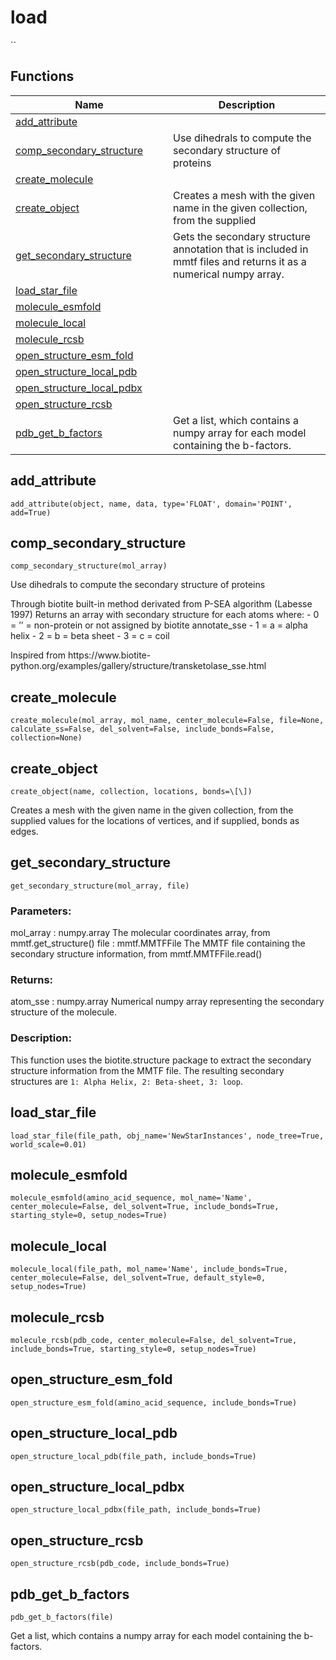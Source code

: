 # load { #load }

``

## Functions

| Name | Description |
| --- | --- |
| [add_attribute](#load.add_attribute) |  |
| [comp_secondary_structure](#load.comp_secondary_structure) | Use dihedrals to compute the secondary structure of proteins |
| [create_molecule](#load.create_molecule) |  |
| [create_object](#load.create_object) | Creates a mesh with the given name in the given collection, from the supplied |
| [get_secondary_structure](#load.get_secondary_structure) | Gets the secondary structure annotation that is included in mmtf files and returns it as a numerical numpy array. |
| [load_star_file](#load.load_star_file) |  |
| [molecule_esmfold](#load.molecule_esmfold) |  |
| [molecule_local](#load.molecule_local) |  |
| [molecule_rcsb](#load.molecule_rcsb) |  |
| [open_structure_esm_fold](#load.open_structure_esm_fold) |  |
| [open_structure_local_pdb](#load.open_structure_local_pdb) |  |
| [open_structure_local_pdbx](#load.open_structure_local_pdbx) |  |
| [open_structure_rcsb](#load.open_structure_rcsb) |  |
| [pdb_get_b_factors](#load.pdb_get_b_factors) | Get a list, which contains a numpy array for each model containing the b-factors. |

## add_attribute { #load.add_attribute }

`add_attribute(object, name, data, type='FLOAT', domain='POINT', add=True)`

## comp_secondary_structure { #load.comp_secondary_structure }

`comp_secondary_structure(mol_array)`

Use dihedrals to compute the secondary structure of proteins

Through biotite built-in method derivated from P-SEA algorithm (Labesse 1997)
Returns an array with secondary structure for each atoms where:
- 0 = '' = non-protein or not assigned by biotite annotate_sse
- 1 = a = alpha helix
- 2 = b = beta sheet
- 3 = c = coil

Inspired from https://www.biotite-python.org/examples/gallery/structure/transketolase_sse.html

## create_molecule { #load.create_molecule }

`create_molecule(mol_array, mol_name, center_molecule=False, file=None, calculate_ss=False, del_solvent=False, include_bonds=False, collection=None)`

## create_object { #load.create_object }

`create_object(name, collection, locations, bonds=\[\])`

Creates a mesh with the given name in the given collection, from the supplied
values for the locations of vertices, and if supplied, bonds as edges.

## get_secondary_structure { #load.get_secondary_structure }

`get_secondary_structure(mol_array, file)`

### Parameters:

mol_array : numpy.array
    The molecular coordinates array, from mmtf.get_structure()
file : mmtf.MMTFFile
    The MMTF file containing the secondary structure information, from mmtf.MMTFFile.read()



### Returns:

atom_sse : numpy.array
    Numerical numpy array representing the secondary structure of the molecule.



### Description:

This function uses the biotite.structure package to extract the secondary structure information from the MMTF file.
The resulting secondary structures are `1: Alpha Helix, 2: Beta-sheet, 3: loop`.

## load_star_file { #load.load_star_file }

`load_star_file(file_path, obj_name='NewStarInstances', node_tree=True, world_scale=0.01)`

## molecule_esmfold { #load.molecule_esmfold }

`molecule_esmfold(amino_acid_sequence, mol_name='Name', center_molecule=False, del_solvent=True, include_bonds=True, starting_style=0, setup_nodes=True)`

## molecule_local { #load.molecule_local }

`molecule_local(file_path, mol_name='Name', include_bonds=True, center_molecule=False, del_solvent=True, default_style=0, setup_nodes=True)`

## molecule_rcsb { #load.molecule_rcsb }

`molecule_rcsb(pdb_code, center_molecule=False, del_solvent=True, include_bonds=True, starting_style=0, setup_nodes=True)`

## open_structure_esm_fold { #load.open_structure_esm_fold }

`open_structure_esm_fold(amino_acid_sequence, include_bonds=True)`

## open_structure_local_pdb { #load.open_structure_local_pdb }

`open_structure_local_pdb(file_path, include_bonds=True)`

## open_structure_local_pdbx { #load.open_structure_local_pdbx }

`open_structure_local_pdbx(file_path, include_bonds=True)`

## open_structure_rcsb { #load.open_structure_rcsb }

`open_structure_rcsb(pdb_code, include_bonds=True)`

## pdb_get_b_factors { #load.pdb_get_b_factors }

`pdb_get_b_factors(file)`

Get a list, which contains a numpy array for each model containing the b-factors.